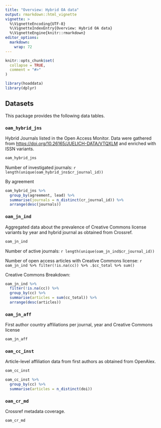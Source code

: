 ```yaml
---
title: "Overview: Hybrid OA data"
output: rmarkdown::html_vignette
vignette: >
  %\VignetteEncoding{UTF-8}
  %\VignetteIndexEntry{Overview: Hybrid OA data}
  %\VignetteEngine{knitr::rmarkdown}
editor_options: 
  markdown: 
    wrap: 72
---
```


```r
knitr::opts_chunk$set(
  collapse = TRUE,
  comment = "#>"
)
```

```r
library(hoaddata)
library(dplyr)
```

## Datasets

This package provides the following data tables.

### `oam_hybrid_jns`

Hybrid Journals listed in the Open Access Monitor. Data were gathered
from <https://doi.org/10.26165/JUELICH-DATA/VTQXLM> and enriched with
ISSN variants.

```r
oam_hybrid_jns
```

Number of investigated journals:
`r length(unique(oam_hybrid_jns$cr_journal_id))`

By agreement

```r
oam_hybrid_jns %>%
  group_by(agreement, lead) %>%
  summarise(journals = n_distinct(cr_journal_id)) %>%
  arrange(desc(journals))
```

### `oam_jn_ind`

Aggregated data about the prevalence of Creative Commons license
variants by year and hybrid journal as obtained from Crossref.

```r
oam_jn_ind
```

Number of active journals: `r length(unique(oam_jn_ind$cr_journal_id))`

Number of open access articles with Creative Commons license:
`r oam_jn_ind %>% filter(!is.na(cc)) %>% .$cc_total %>% sum()`

Creative Commons Breakdown:

```r
oam_jn_ind %>%
  filter(!is.na(cc)) %>%
  group_by(cc) %>%
  summarise(articles = sum(cc_total)) %>%
  arrange(desc(articles))
```

### `oam_jn_aff`

First author country affiliations per journal, year and Creative Commons
license

```r
oam_jn_aff
```

### `oam_cc_inst`

Article-level affiliation data from first authors as obtained from
OpenAlex.

```r
oam_cc_inst
```

```r
oam_cc_inst %>%
  group_by(cc) %>%
  summarise(articles = n_distinct(doi))
```

### `oam_cr_md`
 
Crossref metadata coverage.

```r
oam_cr_md
```

